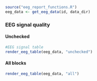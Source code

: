 ```r
source("eeg_report_functions.R")
eeg_data <- get_eeg_data(id, data_dir)
```

\newline
### EEG signal quality {.tabset}
#### Unchecked

```r
#EEG signal table
render_eeg_table(eeg_data, "unchecked")
```

#### All blocks
```r
render_eeg_table(eeg_data, "all")
```